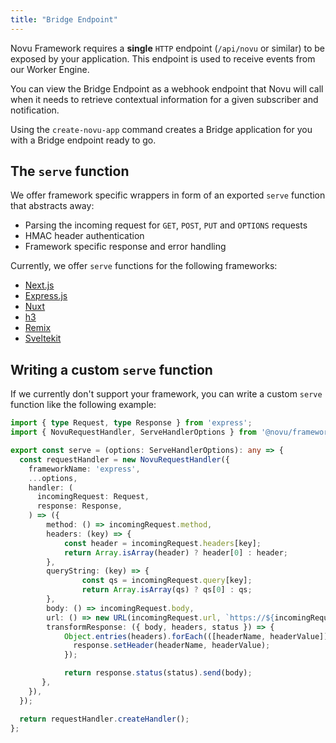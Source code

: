 ```yaml
---
title: "Bridge Endpoint"
---
```


Novu Framework requires a **single** `HTTP` endpoint (`/api/novu` or similar) to be exposed by your application. This endpoint is used to receive events from our Worker Engine.

You can view the Bridge Endpoint as a webhook endpoint that Novu will call when it needs to retrieve contextual information for a given subscriber and notification.

Using the `create-novu-app` command creates a Bridge application for you with a Bridge endpoint ready to go.

## The `serve` function

We offer framework specific wrappers in form of an exported `serve` function that abstracts away:

- Parsing the incoming request for `GET`, `POST`, `PUT` and `OPTIONS` requests
- HMAC header authentication
- Framework specific response and error handling

Currently, we offer `serve` functions for the following frameworks:
- [Next.js](/quickstart/next)
- [Express.js](/quickstart/express)
- [Nuxt](/quickstart/nuxt)
- [h3](/quickstart/h3)
- [Remix](/quickstart/remix)
- [Sveltekit](/quickstart/svelte)

## Writing a custom `serve` function

If we currently don't support your framework, you can write a custom `serve` function like the following example:

```ts
import { type Request, type Response } from 'express';
import { NovuRequestHandler, ServeHandlerOptions } from '@novu/framework';

export const serve = (options: ServeHandlerOptions): any => {
  const requestHandler = new NovuRequestHandler({
    frameworkName: 'express',
    ...options,
    handler: (
      incomingRequest: Request,
      response: Response,
    ) => ({
        method: () => incomingRequest.method,
        headers: (key) => {
            const header = incomingRequest.headers[key];
            return Array.isArray(header) ? header[0] : header;
        },
        queryString: (key) => {
                const qs = incomingRequest.query[key];
                return Array.isArray(qs) ? qs[0] : qs;
        },
        body: () => incomingRequest.body,
        url: () => new URL(incomingRequest.url, `https://${incomingRequest.headers.get("host") || ""}`),
        transformResponse: ({ body, headers, status }) => {
            Object.entries(headers).forEach(([headerName, headerValue]) => {
              response.setHeader(headerName, headerValue);
            });

            return response.status(status).send(body);
       },
    }),
  });

  return requestHandler.createHandler();
};
```
